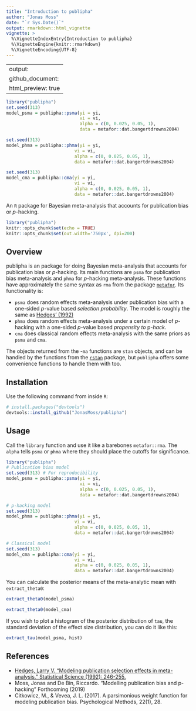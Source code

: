 ```yaml
---
title: "Introduction to publipha"
author: "Jonas Moss"
date: "`r Sys.Date()`"
output: rmarkdown::html_vignette
vignette: >
  %\VignetteIndexEntry{Introduction to publipha}
  %\VignetteEngine{knitr::rmarkdown}
  %\VignetteEncoding{UTF-8}
---
```

---
output:
  github_document:
    html_preview: true
---

<!-- README.md is generated from README.Rmd. Please edit that file -->

```r
library("publipha")
set.seed(313)
model_psma = publipha::psma(yi = yi,
                            vi = vi,
                            alpha = c(0, 0.025, 0.05, 1),
                            data = metafor::dat.bangertdrowns2004)

set.seed(313)
model_phma = publipha::phma(yi = yi,
                          vi = vi,
                          alpha = c(0, 0.025, 0.05, 1),
                          data = metafor::dat.bangertdrowns2004)

set.seed(313)
model_cma = publipha::cma(yi = yi,
                          vi = vi,
                          alpha = c(0, 0.025, 0.05, 1),
                          data = metafor::dat.bangertdrowns2004)

```

An `R` package for Bayesian meta-analysis that accounts for publication bias or *p*-hacking.
```r
library("publipha")
knitr::opts_chunk$set(echo = TRUE)
knitr::opts_chunk$set(out.width='750px', dpi=200)
```

## Overview
publipha is an package for doing Bayesian meta-analysis that accounts for publication bias
or *p*-hacking. Its main functions are `psma` for publication bias meta-analysis and
`phma` for *p*-hacking meta-analysis. These functions have approximately the same syntax
as `rma` from the package [`metafor`](https://cran.r-project.org/package=metafor). Its functionality is:

* `psma` does random effects meta-analysis under publication bias with a 
   one-sided *p*-value based *selection probability*. The model is roughly the 
   same as [Hedges' (1992)]((https://www.jstor.org/stable/pdf/2246311.pdf))
*  `phma` does random effects meta-analysis under a certain model of *p*-hacking
   with a one-sided *p*-value based *propensity to* p*-hack*. 
*  `cma` does classical random effects meta-analysis with the same priors
   as `psma` and `cma`.

The objects returned from the -`ma` functions are `stan` objects, and can be 
handled by the functions from the [`rstan`](https://cran.r-project.org/web/packages/rstan) package, but `publipha` offers some convenience functions to handle them with
too.

## Installation
Use the following command from inside `R`:
```r
# install.packages("devtools")
devtools::install_github("JonasMoss/publipha")
```

## Usage
Call the `library` function and use it like a barebones `metafor::rma`. The 
`alpha` tells `psma` or `phma` where they should place the cutoffs for significance.

```r
library("publipha")
# Publication bias model
set.seed(313) # For reproducibility
model_psma = publipha::psma(yi = yi,
                            vi = vi,
                            alpha = c(0, 0.025, 0.05, 1),
                            data = metafor::dat.bangertdrowns2004)

# p-hacking model
set.seed(313)
model_phma = publipha::phma(yi = yi,
                          vi = vi,
                          alpha = c(0, 0.025, 0.05, 1),
                          data = metafor::dat.bangertdrowns2004)

# Classical model
set.seed(313)
model_cma = publipha::cma(yi = yi,
                          vi = vi,
                          alpha = c(0, 0.025, 0.05, 1),
                          data = metafor::dat.bangertdrowns2004)
```
You can calculate the posterior means of the meta-analytic mean with 
`extract_theta0`:

```R
extract_theta0(model_psma)
```

```R
extract_theta0(model_cma)
```

If you wish to plot a histogram of the posterior distribution of `tau`, the 
standard deviation of the effect size distribution, you can do it like this:

```R
extract_tau(model_psma, hist)
```

## References
* [Hedges, Larry V. "Modeling publication selection effects in meta-analysis." Statistical Science (1992): 246-255.](https://www.jstor.org/stable/pdf/2246311.pdf)
* Moss, Jonas and De Bin, Riccardo. "Modelling publication bias and p-hacking" Forthcoming (2019)
* Citkowicz, M., & Vevea, J. L. (2017). A parsimonious weight function for modeling publication bias. Psychological Methods, 22(1), 28.
